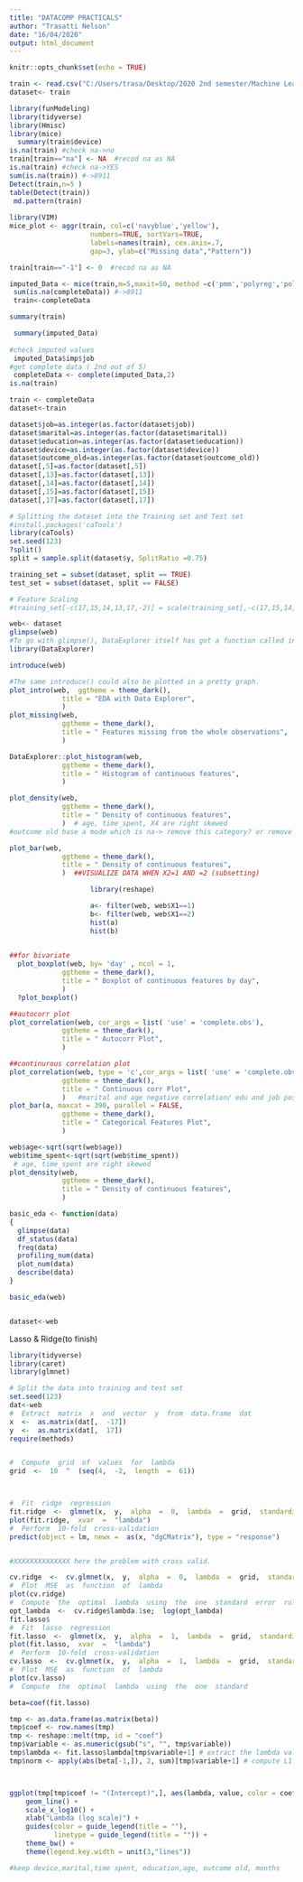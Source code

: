 ---
title: "DATACOMP PRACTICALS"
author: "Trasatti Nelson"
date: "16/04/2020"
output: html_document
---

```{r setup, include=FALSE}
knitr::opts_chunk$set(echo = TRUE)
```

```{r LOAD PREPROCESS}

train <- read.csv("C:/Users/trasa/Desktop/2020 2nd semester/Machine Learning/Contest/train.csv")
dataset<- train

```

```{r }

 
library(funModeling) 
library(tidyverse) 
library(Hmisc)
library(mice)
  summary(train$device)
is.na(train) #check na->no
train[train=="na"] <- NA  #recod na as NA
is.na(train) #check na->YES
sum(is.na(train)) #->8911
Detect(train,n=5 )
table(Detect(train))
 md.pattern(train)
  
library(VIM)
mice_plot <- aggr(train, col=c('navyblue','yellow'),
                    numbers=TRUE, sortVars=TRUE,
                    labels=names(train), cex.axis=.7,
                    gap=3, ylab=c("Missing data","Pattern"))

train[train=="-1"] <- 0  #recod na as NA

imputed_Data <- mice(train,m=5,maxit=50, method =c('pmm','polyreg','polyreg','polyreg','polyreg','pmm','pmm','pmm','pmm','pmm','pmm','pmm','pmm','pmm','pmm','pmm', seed=500))
 sum(is.na(completeData)) #->8911
 train<-completeData

summary(train)

 summary(imputed_Data)
 
#check imputed values
 imputed_Data$imp$job
#get complete data ( 2nd out of 5)
 completeData <- complete(imputed_Data,2)
is.na(train)
```

```{r EDA}

train <- completeData
dataset<-train

dataset$job=as.integer(as.factor(dataset$job))
dataset$marital=as.integer(as.factor(dataset$marital))
dataset$education=as.integer(as.factor(dataset$education))
dataset$device=as.integer(as.factor(dataset$device))
dataset$outcome_old=as.integer(as.factor(dataset$outcome_old))
dataset[,5]=as.factor(dataset[,5])
dataset[,13]=as.factor(dataset[,13])
dataset[,14]=as.factor(dataset[,14])
dataset[,15]=as.factor(dataset[,15])
dataset[,17]=as.factor(dataset[,17])

# Splitting the dataset into the Training set and Test set
#install.packages('caTools')
library(caTools)
set.seed(123)
?split()
split = sample.split(dataset$y, SplitRatio =0.75)

training_set = subset(dataset, split == TRUE)
test_set = subset(dataset, split == FALSE)

# Feature Scaling
#training_set[-c(17,15,14,13,17,-2)] = scale(training_set[,-c(17,15,14,13,17,-2)])

web<- dataset
glimpse(web)
#To go with glimpse(), DataExplorer itself has got a function called introduce()
library(DataExplorer)

introduce(web)

#The same introduce() could also be plotted in a pretty graph.
plot_intro(web,  ggtheme = theme_dark(),
             title = "EDA with Data Explorer",
             )
plot_missing(web,  
             ggtheme = theme_dark(),
             title = " Features missing from the whole observations",
             )

DataExplorer::plot_histogram(web,  
             ggtheme = theme_dark(),
             title = " Histogram of continuous features",
             )

plot_density(web,  
             ggtheme = theme_dark(),
             title = " Density of continuous features",
             )  # age, time_spent, X4 are right skewed
#outcome old hase a mode which is na-> remove this category? or remove this variable??

plot_bar(web,  
             ggtheme = theme_dark(),
             title = " Density of continuous features",
             )  ##VISUALIZE DATA WHEN X2=1 AND =2 (subsetting)

                    library(reshape)

                    a<- filter(web, web$X1==1)
                    b<- filter(web, web$X1==2)
                    hist(a)
                    hist(b)
                   

##for bivariate
  plot_boxplot(web, by= 'day' , ncol = 1,   
             ggtheme = theme_dark(),
             title = " Boxplot of continuous features by day",
             )
  ?plot_boxplot()

##autocorr plot
plot_correlation(web, cor_args = list( 'use' = 'complete.obs'),  
             ggtheme = theme_dark(),
             title = " Autocorr Plot",
             )

##continurous correlation plot
plot_correlation(web, type = 'c',cor_args = list( 'use' = 'complete.obs'),  
             ggtheme = theme_dark(),
             title = " Continuous corr Plot",
             )   #marital and age negative correlation/ edu and job pos corr/ pos corr outcomr old and banner old, days old and banners old, y and outcome old
plot_bar(a, maxcat = 390, parallel = FALSE,  
             ggtheme = theme_dark(),
             title = " Categorical Features Plot",
             )

web$age<-sqrt(sqrt(web$age))
web$time_spent<-sqrt(sqrt(web$time_spent))
 # age, time_spent are right skewed
plot_density(web,  
             ggtheme = theme_dark(),
             title = " Density of continuous features",
             ) 

basic_eda <- function(data)
{
  glimpse(data)
  df_status(data)
  freq(data) 
  profiling_num(data)
  plot_num(data)
  describe(data)
}

basic_eda(web)


dataset<-web


```

Lasso & Ridge(to finish)
```{r}
library(tidyverse)
library(caret)
library(glmnet)

# Split the data into training and test set
set.seed(123) 
dat<-web
#  Extract  matrix  x  and  vector  y  from  data.frame  dat
x  <-  as.matrix(dat[,  -17])
y  <-  as.matrix(dat[,  17])
require(methods)


#  Compute  grid  of  values  for  lambda
grid  <-  10  ^  (seq(4,  -2,  length  =  61))



#  Fit  ridge  regression
fit.ridge  <-  glmnet(x,  y,  alpha  =  0,  lambda  =  grid,  standardize  =  TRUE)
plot(fit.ridge,  xvar  =  "lambda")
#  Perform  10-fold  cross-validation
predict(object = lm, newx =  as(x, "dgCMatrix"), type = "response")


#XXXXXXXXXXXXXX here the problem with cross valid.

cv.ridge  <-  cv.glmnet(x,  y,  alpha  =  0,  lambda  =  grid,  standardize  =  TRUE)
#  Plot  MSE  as  function  of  lambda
plot(cv.ridge)
#  Compute  the  optimal  lambda  using  the  one  standard  error  rule
opt_lambda  <-  cv.ridge$lambda.1se;  log(opt_lambda)
fit.lasso$
#  Fit  lasso  regression
fit.lasso  <-  glmnet(x,  y,  alpha  =  1,  lambda  =  grid,  standardize  =  TRUE)
plot(fit.lasso,  xvar  =  "lambda")
#  Perform  10-fold  cross-validation
cv.lasso  <-  cv.glmnet(x,  y,  alpha  =  1,  lambda  =  grid,  standardize  =  TRUE)
#  Plot  MSE  as  function  of  lambda
plot(cv.lasso)
#  Compute  the  optimal  lambda  using  the  one  standard 

beta=coef(fit.lasso)

tmp <- as.data.frame(as.matrix(beta))
tmp$coef <- row.names(tmp)
tmp <- reshape::melt(tmp, id = "coef")
tmp$variable <- as.numeric(gsub("s", "", tmp$variable))
tmp$lambda <- fit.lasso$lambda[tmp$variable+1] # extract the lambda values
tmp$norm <- apply(abs(beta[-1,]), 2, sum)[tmp$variable+1] # compute L1 norm



ggplot(tmp[tmp$coef != "(Intercept)",], aes(lambda, value, color = coef, linetype = coef)) + 
    geom_line() + 
    scale_x_log10() + 
    xlab("Lambda (log scale)") + 
    guides(color = guide_legend(title = ""), 
           linetype = guide_legend(title = "")) +
    theme_bw() + 
    theme(legend.key.width = unit(3,"lines"))

#keep device,marital,time spent, education,age, outcome old, months
```

```{r }



```
